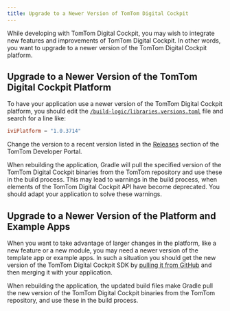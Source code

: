 ```yaml
---
title: Upgrade to a Newer Version of TomTom Digital Cockpit
---
```


While developing with TomTom Digital Cockpit, you may wish to integrate new features and improvements of
TomTom Digital Cockpit. In other words, you want to upgrade to a newer version of the TomTom Digital Cockpit
platform.

## Upgrade to a Newer Version of the TomTom Digital Cockpit Platform

To have your application use a newer version of the TomTom Digital Cockpit platform, you should edit the
[`/build-logic/libraries.versions.toml`](https://github.com/tomtom-international/tomtom-digital-cockpit-sdk-examples/blob/main/build-logic/libraries.versions.toml#L17)
file and search for a line like:

```toml
iviPlatform = "1.0.3714"
```

Change the version to a recent version listed in the
[Releases](/tomtom-digital-cockpit/releases/releases#releases)
section of the TomTom Developer Portal.

When rebuilding the application, Gradle will pull the specified version of the TomTom Digital Cockpit
binaries from the TomTom repository and use these in the build process. This may lead to warnings in
the build process, when elements of the TomTom Digital Cockpit API have become deprecated. You should adapt
your application to solve these warnings.

## Upgrade to a Newer Version of the Platform and Example Apps

When you want to take advantage of larger changes in the platform, like a new feature or a new
module, you may need a newer version of the template app or example apps. In such a situation you
should get the new version of the TomTom Digital Cockpit SDK by
[pulling it from GitHub](/tomtom-digital-cockpit/getting-started/accessing-tomtom-digital-cockpit-sdk-example-sources#accessing-the-tomtom-digital-cockpit-sdk-example-sources-through-github)
and then merging it with your application.

When rebuilding the application, the updated build files make Gradle pull the new version of the
TomTom Digital Cockpit binaries from the TomTom repository, and use these in the build process.

